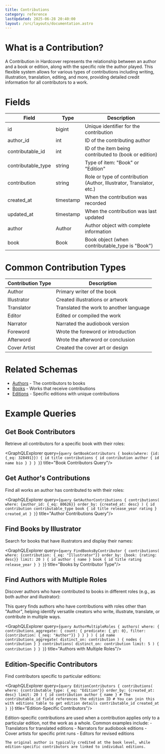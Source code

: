 ```yaml
---
title: Contributions
category: reference
lastUpdated: 2025-06-28 20:40:00
layout: /src/layouts/documentation.astro
---
```



# What is a Contribution?

A Contribution in Hardcover represents the relationship between an author and a book or edition, along with the specific role the author played. This flexible system allows for various types of contributions including writing, illustration, translation, editing, and more, providing detailed credit information for all contributors to a work.

# Fields

<table>
    <thead>
    <tr>
        <th>Field</th>
        <th>Type</th>
        <th>Description</th>
    </tr>
    </thead>
    <tbody>
    <tr>
        <td>id</td>
        <td>bigint</td>
        <td>Unique identifier for the contribution</td>
    </tr>
    <tr>
        <td>author_id</td>
        <td>int</td>
        <td>ID of the contributing author</td>
    </tr>
    <tr>
        <td>contributable_id</td>
        <td>int</td>
        <td>ID of the item being contributed to (book or edition)</td>
    </tr>
    <tr>
        <td>contributable_type</td>
        <td>string</td>
        <td>Type of item: "Book" or "Edition"</td>
    </tr>
    <tr>
        <td>contribution</td>
        <td>string</td>
        <td>Role or type of contribution (Author, Illustrator, Translator, etc.)</td>
    </tr>
    <tr>
        <td>created_at</td>
        <td>timestamp</td>
        <td>When the contribution was recorded</td>
    </tr>
    <tr>
        <td>updated_at</td>
        <td>timestamp</td>
        <td>When the contribution was last updated</td>
    </tr>
    <tr>
        <td>author</td>
        <td>Author</td>
        <td>Author object with complete information</td>
    </tr>
    <tr>
        <td>book</td>
        <td>Book</td>
        <td>Book object (when contributable_type is "Book")</td>
    </tr>
    </tbody>
</table>

# Common Contribution Types

<table>
    <thead>
    <tr>
        <th>Contribution Type</th>
        <th>Description</th>
    </tr>
    </thead>
    <tbody>
    <tr>
        <td>Author</td>
        <td>Primary writer of the book</td>
    </tr>
    <tr>
        <td>Illustrator</td>
        <td>Created illustrations or artwork</td>
    </tr>
    <tr>
        <td>Translator</td>
        <td>Translated the work to another language</td>
    </tr>
    <tr>
        <td>Editor</td>
        <td>Edited or compiled the work</td>
    </tr>
    <tr>
        <td>Narrator</td>
        <td>Narrated the audiobook version</td>
    </tr>
    <tr>
        <td>Foreword</td>
        <td>Wrote the foreword or introduction</td>
    </tr>
    <tr>
        <td>Afterword</td>
        <td>Wrote the afterword or conclusion</td>
    </tr>
    <tr>
        <td>Cover Artist</td>
        <td>Created the cover art or design</td>
    </tr>
    </tbody>
</table>

# Related Schemas

- [Authors](/api/graphql/schemas/authors) - The contributors to books
- [Books](/api/graphql/schemas/books) - Works that receive contributions
- [Editions](/api/graphql/schemas/editions) - Specific editions with unique contributions

# Example Queries

## Get Book Contributors

Retrieve all contributors for a specific book with their roles:

<GraphQLExplorer query={`
query GetBookContributors {
    books(where: {id: {_eq: 328491}}) {
        id
        title
        contributions {
            id
            contribution
            author {
                id
                name
                bio
            }
        }
    }
}
`} title="Book Contributors Query"/>

## Get Author's Contributions

Find all works an author has contributed to with their roles:

<GraphQLExplorer query={`
query GetAuthorContributions {
    contributions(
        where: {author_id: {_eq: 80626}}
        order_by: {created_at: desc}
    ) {
        id
        contribution
        contributable_type
        book {
            id
            title
            release_year
            rating
        }
        created_at
    }
}
`} title="Author Contributions Query"/>

## Find Books by Illustrator

Search for books that have illustrators and display their names:

<GraphQLExplorer query={`
query FindBooksByContributor {
    contributions(
        where: {contribution: {_eq: "Illustrator"}}
        order_by: {book: {rating: desc}}
        limit: 20
    ) {
        id
        author {
            name
        }
        book {
            id
            title
            rating
            release_year
        }
    }
}
`} title="Books by Contributor Type"/>

## Find Authors with Multiple Roles

Discover authors who have contributed to books in different roles (e.g., as both author and illustrator):

<Aside type="note">
    This query finds authors who have contributions with roles other than "Author", helping identify versatile creators who write, illustrate, translate, or contribute in multiple ways.
</Aside>

<GraphQLExplorer query={`
query AuthorMultipleRoles {
    authors(
        where: {
            contributions_aggregate: {
                count: {
                    predicate: {_gt: 0},
                    filter: {contribution: {_neq: "Author"}}
                }
            }
        }
    ) {
        id
        name
        contributions_aggregate(
            distinct_on: contribution
        ) {
            nodes {
                contribution
            }
        }
        contributions(
            distinct_on: contribution
            limit: 5
        ) {
            contribution
        }
    }
}
`} title="Authors with Multiple Roles"/>

## Edition-Specific Contributors

Find contributors specific to particular editions:

<GraphQLExplorer query={`
query EditionContributors {
    contributions(
        where: {contributable_type: {_eq: "Edition"}}
        order_by: {created_at: desc}
        limit: 20
    ) {
        id
        contribution
        author {
            name
        }
        # The contributable_id field references the edition ID
        # You can join this with editions table to get edition details
        contributable_id
        created_at
    }
}
`} title="Edition-Specific Contributors"/>

<Aside type="note">
    Edition-specific contributions are used when a contribution applies only to a particular edition, not the work as a whole. Common examples include:
    - Translators for translated editions
    - Narrators for audiobook editions
    - Cover artists for specific print runs
    - Editors for revised editions
    
    The original author is typically credited at the book level, while edition-specific contributors are linked to individual editions.
</Aside>